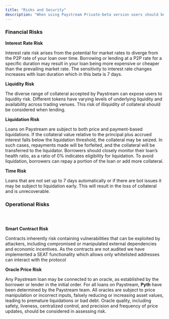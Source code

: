 ```yaml
---
title: "Risks and Security"
description: "When using Paystream Private-beta version users should be aware of these issues"
---
```


### Financial Risks

**Interest** **Rate Risk**

Interest rate risk arises from the potential for market rates to diverge from the P2P rate of your loan over time. Borrowing or lending at a P2P rate for a specific duration may result in your loan being more expensive or cheaper than the prevailing market rate. The sensitivity to interest rate changes increases with loan duration which in this beta is 7 days.[**​**](https://docs.loopscale.com/resources/risks-and-security#liquidity-risk)

**Liquidity Risk**

The diverse range of collateral accepted by Paystream can expose users to liquidity risk. Different tokens have varying levels of underlying liquidity and availability across trading venues. This risk of illiquidity of collateral should be considered when lending.

**Liquidation Risk**

Loans on Paystream are subject to both price and payment-based liquidations. If the collateral value relative to the principal plus accrued interest falls below the liquidation threshold, the collateral may be seized. In such cases, repayments made will be forfeited, and the collateral will be transferred to the liquidator. Borrowers should closely monitor their loan’s health ratio, as a ratio of 0% indicates eligibility for liquidation. To avoid liquidation, borrowers can repay a portion of the loan or add more collateral.

**Time Risk**

Loans that are not set up to 7 days automatically or if there are bot issues it may be subject to liquidation early. This will result in the loss of collateral and is unrecoverable.

### **Operational Risks**

### [**​**](https://docs.loopscale.com/resources/risks-and-security#smart-contract-risk)

**Smart Contract Risk**

Contracts inherently risk containing vulnerabilities that can be exploited by attackers, including compromised or manipulated external dependencies and economic incentives. As the contracts are not audited we have implemented a SEAT functionality which allows only whitelisted addresses can interact with the protocol

**Oracle Price Risk**

Any Paystream loan may be connected to an oracle, as established by the borrower or lender in the initial order. For all loans on Paystream, **Pyth** have been determined by the Paystream team. All oracles are subject to price manipulation or incorrect inputs, falsely reducing or increasing asset values, leading to premature liquidations or bad debt. Oracle quality, including safety, liveness, centralized control, and precision and frequency of price updates, should be considered in assessing risk.